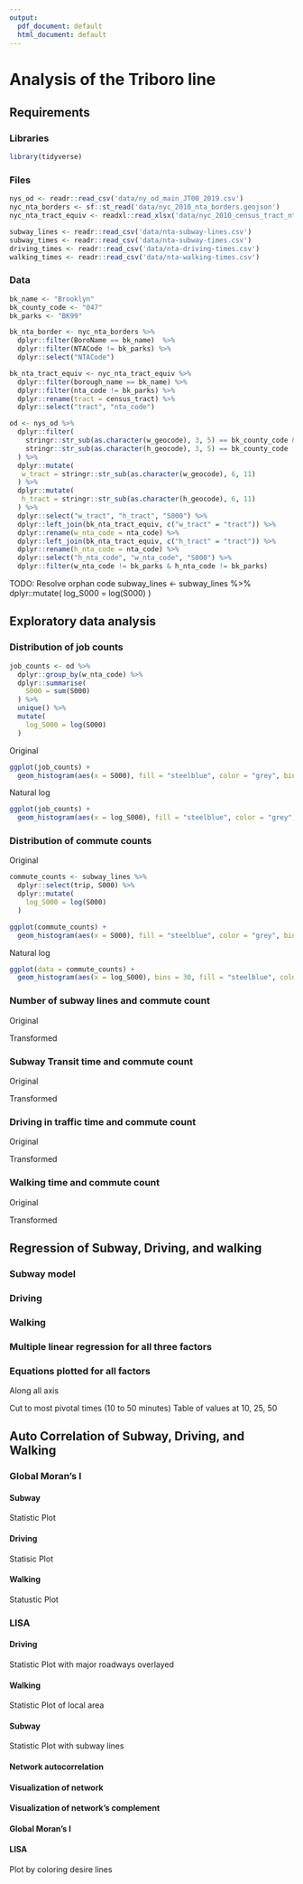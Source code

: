 ```yaml
---
output:
  pdf_document: default
  html_document: default
---
```

# Analysis of the Triboro line

## Requirements

### Libraries
```r
library(tidyverse)
```

### Files
```r
nys_od <- readr::read_csv('data/ny_od_main_JT00_2019.csv')
nyc_nta_borders <- sf::st_read('data/nyc_2010_nta_borders.geojson')
nyc_nta_tract_equiv <- readxl::read_xlsx('data/nyc_2010_census_tract_nta_equiv.xlsx')

subway_lines <- readr::read_csv('data/nta-subway-lines.csv')
subway_times <- readr::read_csv('data/nta-subway-times.csv')
driving_times <- readr::read_csv('data/nta-driving-times.csv')
walking_times <- readr::read_csv('data/nta-walking-times.csv')
```

### Data
```r
bk_name <- "Brooklyn"
bk_county_code <- "047"
bk_parks <- "BK99"

bk_nta_border <- nyc_nta_borders %>%
  dplyr::filter(BoroName == bk_name)  %>%
  dplyr::filter(NTACode != bk_parks) %>%
  dplyr::select("NTACode")

bk_nta_tract_equiv <- nyc_nta_tract_equiv %>%
  dplyr::filter(borough_name == bk_name) %>%
  dplyr::filter(nta_code != bk_parks) %>%
  dplyr::rename(tract = census_tract) %>%
  dplyr::select("tract", "nta_code")

od <- nys_od %>%
  dplyr::filter(
    stringr::str_sub(as.character(w_geocode), 3, 5) == bk_county_code &
    stringr::str_sub(as.character(h_geocode), 3, 5) == bk_county_code 
  ) %>%
  dplyr::mutate(
   w_tract = stringr::str_sub(as.character(w_geocode), 6, 11)
  ) %>%
  dplyr::mutate(
   h_tract = stringr::str_sub(as.character(h_geocode), 6, 11)
  ) %>%
  dplyr::select("w_tract", "h_tract", "S000") %>%
  dplyr::left_join(bk_nta_tract_equiv, c("w_tract" = "tract")) %>%
  dplyr::rename(w_nta_code = nta_code) %>%
  dplyr::left_join(bk_nta_tract_equiv, c("h_tract" = "tract")) %>%
  dplyr::rename(h_nta_code = nta_code) %>%
  dplyr::select("h_nta_code", "w_nta_code", "S000") %>%
  dplyr::filter(w_nta_code != bk_parks & h_nta_code != bk_parks) 
``` 

TODO: Resolve orphan code
subway_lines <- subway_lines %>%
  dplyr::mutate(
    log_S000 = log(S000)
  )

## Exploratory data analysis

### Distribution of job counts
```r
job_counts <- od %>%
  dplyr::group_by(w_nta_code) %>%
  dplyr::summarise(
    S000 = sum(S000)
  ) %>% 
  unique() %>%
  mutate(
    log_S000 = log(S000)
  )
```

Original
```r
ggplot(job_counts) +
  geom_histogram(aes(x = S000), fill = "steelblue", color = "grey", bins = "30")
```

Natural log  
```r
ggplot(job_counts) +
  geom_histogram(aes(x = log_S000), fill = "steelblue", color = "grey", bins = "30")
```

### Distribution of commute counts
Original
```r
commute_counts <- subway_lines %>%
  dplyr::select(trip, S000) %>%
  dplyr::mutate(
    log_S000 = log(S000)
  )
```


```r
ggplot(commute_counts) +
  geom_histogram(aes(x = S000), fill = "steelblue", color = "grey", binwidth = 30)
```

Natural log
```r
ggplot(data = commute_counts) +
  geom_histogram(aes(x = log_S000), bins = 30, fill = "steelblue", color = "grey")
```

### Number of subway lines and commute count
Original

Transformed

### Subway Transit time and commute count
Original

Transformed

### Driving in traffic time and commute count
Original

Transformed

### Walking time and commute count

Original

Transformed

## Regression of Subway, Driving, and walking

### Subway model

### Driving

### Walking

### Multiple linear regression for all three factors

### Equations plotted for all factors
Along all axis

Cut to most pivotal times (10 to 50 minutes)
Table of values at 10, 25, 50

## Auto Correlation of Subway, Driving, and Walking


### Global Moran's I

#### Subway
Statistic
Plot 

#### Driving
Statisic
Plot 

#### Walking
Statustic
Plot

### LISA

#### Driving
Statistic 
Plot with major roadways overlayed

#### Walking
Statistic
Plot of local area

#### Subway
Statistic 
Plot with subway lines

#### Network autocorrelation

#### Visualization of network

#### Visualization of network's complement

#### Global Moran's I

#### LISA
Plot by coloring desire lines